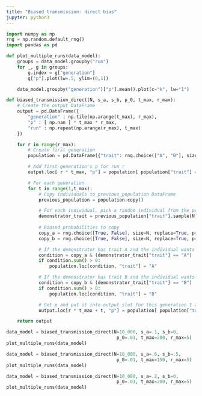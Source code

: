 ```yaml
---
title: "Biased transmission: direct bias"
jupyter: python3
---
```


```python
import numpy as np
rng = np.random.default_rng()
import pandas as pd
```

```python
def plot_multiple_runs(data_model):
    groups = data_model.groupby("run")
    for _, g in groups:
        g.index = g["generation"]
        g["p"].plot(lw=.5, ylim=(0,1))

    data_model.groupby("generation")["p"].mean().plot(c="k", lw="1")
```

```python
def biased_transmission_direct(N, s_a, s_b, p_0, t_max, r_max):
    # Create the output DataFrame
    output = pd.DataFrame({
        "generation" : np.tile(np.arange(t_max), r_max),
        "p" : [ np.nan ] * t_max * r_max,
        "run" : np.repeat(np.arange(r_max), t_max)
    })

    for r in range(r_max):
        # Create first generation
        population = pd.DataFrame({"trait": rng.choice(["A", "B"], size=N, replace=True, p=[p_0, 1 - p_0])})

        # Add first generation's p for run r
        output.loc[ r * t_max, "p"] = population[ population["trait"] == "A" ].shape[0] / N

        # For each generation 
        for t in range(1,t_max):
            # Copy individuals to previous_population DataFrame
            previous_population = population.copy()

            # For each individual, pick a random individual from the previous generation
            demonstrator_trait = previous_population["trait"].sample(N, replace=True).reset_index()
            
            # Biased probabilities to copy
            copy_a = rng.choice([True, False], size=N, replace=True, p=[s_a, 1 - s_a])
            copy_b = rng.choice([True, False], size=N, replace=True, p=[s_b, 1 - s_b])

            # If the demonstrator has trait A and the individual wants to copy A, then copy A
            condition = copy_a & (demonstrator_trait["trait"] == "A")
            if condition.sum() > 0:
                population.loc[condition, "trait"] = "A"

            # If the demonstrator has trait B and the individual wants to copy B, then copy B
            condition = copy_b & (demonstrator_trait["trait"] == "B")
            if condition.sum() > 0:
                population.loc[condition, "trait"] = "B"

            # Get p and put it into output slot for this generation t and run r
            output.loc[r * t_max + t, "p"] = population[ population["trait"] == "A" ].shape[0] / N

    return output 
```

```python
data_model = biased_transmission_direct(N=10_000, s_a=.1, s_b=0, 
                                         p_0=.01, t_max=200, r_max=5)
plot_multiple_runs(data_model)
```

```python
data_model = biased_transmission_direct(N=10_000, s_a=.6, s_b=.5, 
                                         p_0=.01, t_max=150, r_max=5)
plot_multiple_runs(data_model)
```

```python
data_model = biased_transmission_direct(N=10_000, s_a=.2, s_b=0, 
                                         p_0=.01, t_max=200, r_max=5)
plot_multiple_runs(data_model)
```


